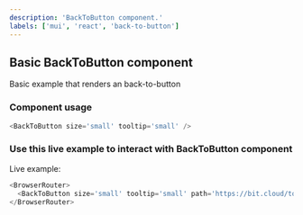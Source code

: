 ```yaml
---
description: 'BackToButton component.'
labels: ['mui', 'react', 'back-to-button']
---
```



## Basic BackToButton component

Basic example that renders an back-to-button

### Component usage

```js
<BackToButton size='small' tooltip='small' />
```

### Use this live example to interact with BackToButton component

Live example:

```js live
<BrowserRouter>
  <BackToButton size='small' tooltip='small' path='https://bit.cloud/totalsoft_oss/rocket-ui' />
</BrowserRouter>
```
